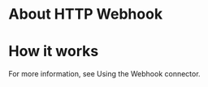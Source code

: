 ﻿# About HTTP Webhook

# How it works



For more information, see Using the Webhook connector.
